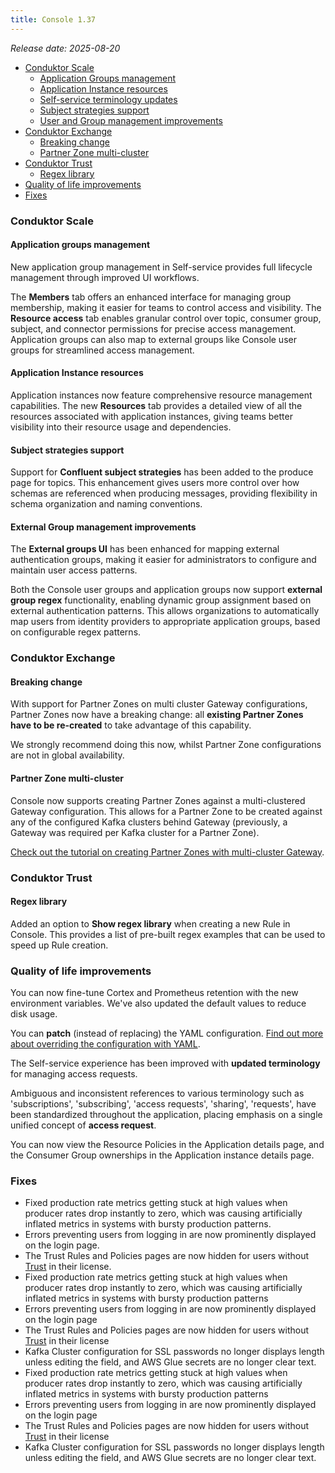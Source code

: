 ```yaml
---
title: Console 1.37
---
```


_Release date: 2025-08-20_

- [Conduktor Scale](#conduktor-scale)
  - [Application Groups management](#application-groups-management)
  - [Application Instance resources](#application-instance-resources)
  - [Self-service terminology updates](#self-service-terminology-updates)
  - [Subject strategies support](#subject-strategies-support)
  - [User and Group management improvements](#user-and-group-management-improvements)
- [Conduktor Exchange](#conduktor-exchange)
  - [Breaking change](#breaking-change)
  - [Partner Zone multi-cluster](#partner-zone-multi-cluster)
- [Conduktor Trust](#conduktor-trust)
  - [Regex library](#regex-library)
- [Quality of life improvements](#quality-of-life-improvements)
- [Fixes](#fixes)

### Conduktor Scale

#### Application groups management

New application group management in Self-service provides full lifecycle management through improved UI workflows.

The **Members** tab offers an enhanced interface for managing group membership, making it easier for teams to control access and visibility. The **Resource access** tab enables granular control over topic, consumer group, subject, and connector permissions for precise access management. Application groups can also map to external groups like Console user groups for streamlined access management. 

#### Application Instance resources

Application instances now feature comprehensive resource management capabilities. The new **Resources** tab provides a detailed view of all the resources associated with application instances, giving teams better visibility into their resource usage and dependencies.


#### Subject strategies support

Support for **Confluent subject strategies** has been added to the produce page for topics. This enhancement gives users more control over how schemas are referenced when producing messages, providing flexibility in schema organization and naming conventions.


#### External Group management improvements

The **External groups UI** has been enhanced for mapping external authentication groups, making it easier for administrators to configure and maintain user access patterns.

Both the Console user groups and application groups now support **external group regex** functionality, enabling dynamic group assignment based on external authentication patterns. This allows organizations to automatically map users from identity providers to appropriate application groups, based on configurable regex patterns.

### Conduktor Exchange

#### Breaking change

With support for Partner Zones on multi cluster Gateway configurations, Partner Zones now have a breaking change: all **existing Partner Zones have to be re-created** to take advantage of this capability.

We strongly recommend doing this now, whilst Partner Zone configurations are not in global availability.

#### Partner Zone multi-cluster

Console now supports creating Partner Zones against a multi-clustered Gateway configuration. This allows for a Partner Zone to be created against any of the configured Kafka clusters behind Gateway (previously, a Gateway was required per Kafka cluster for a Partner Zone).

[Check out the tutorial on creating Partner Zones with multi-cluster Gateway](/guide/tutorials/partner-zone-multi-cluster).

### Conduktor Trust

#### Regex library

Added an option to **Show regex library** when creating a new Rule in Console. This provides a list of pre-built regex examples that can be used to speed up Rule creation.

### Quality of life improvements

You can now fine-tune Cortex and Prometheus retention with the new environment variables. We've also updated the default values to reduce disk usage.

You can **patch** (instead of replacing) the YAML configuration. [Find out more about overriding the configuration with YAML](/guide/conduktor-in-production/deploy-artifacts/deploy-cortex#overriding-with-yaml).

The Self-service experience has been improved with **updated terminology** for managing access requests. 

Ambiguous and inconsistent references to various terminology such as 'subscriptions', 'subscribing', 'access requests', 'sharing', 'requests', have been standardized throughout the application, placing emphasis on a single unified concept of **access request**.

You can now view the Resource Policies in the Application details page, and the Consumer Group ownerships in the Application instance details page.


### Fixes

- Fixed production rate metrics getting stuck at high values when producer rates drop instantly to zero, which was causing artificially inflated metrics in systems with bursty production patterns.
- Errors preventing users from logging in are now prominently displayed on the login page.
- The Trust Rules and Policies pages are now hidden for users without [Trust](https://conduktor.io/trust) in their license.
 - Fixed production rate metrics getting stuck at high values when producer rates drop instantly to zero, which was causing artificially inflated metrics in systems with bursty production patterns
 - Errors preventing users from logging in are now prominently displayed on the login page
 - The Trust Rules and Policies pages are now hidden for users without [Trust](https://conduktor.io/trust) in their license
 - Kafka Cluster configuration for SSL passwords no longer displays length unless editing the field, and AWS Glue secrets are no longer clear text.
- Fixed production rate metrics getting stuck at high values when producer rates drop instantly to zero, which was causing artificially inflated metrics in systems with bursty production patterns
- Errors preventing users from logging in are now prominently displayed on the login page
- The Trust Rules and Policies pages are now hidden for users without [Trust](https://conduktor.io/trust) in their license
- Kafka Cluster configuration for SSL passwords no longer displays length unless editing the field, and AWS Glue secrets are no longer clear text.
